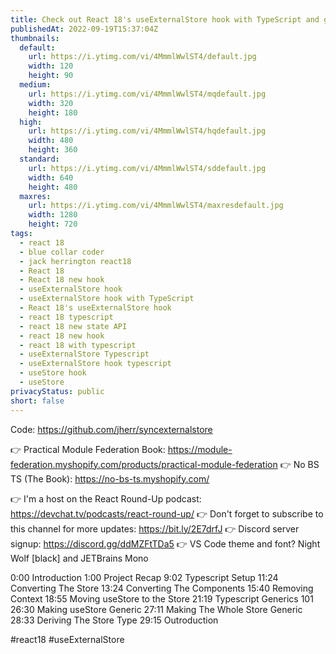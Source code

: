 ```yaml
---
title: Check out React 18's useExternalStore hook with TypeScript and generics
publishedAt: 2022-09-19T15:37:04Z
thumbnails:
  default:
    url: https://i.ytimg.com/vi/4MmmlWwlST4/default.jpg
    width: 120
    height: 90
  medium:
    url: https://i.ytimg.com/vi/4MmmlWwlST4/mqdefault.jpg
    width: 320
    height: 180
  high:
    url: https://i.ytimg.com/vi/4MmmlWwlST4/hqdefault.jpg
    width: 480
    height: 360
  standard:
    url: https://i.ytimg.com/vi/4MmmlWwlST4/sddefault.jpg
    width: 640
    height: 480
  maxres:
    url: https://i.ytimg.com/vi/4MmmlWwlST4/maxresdefault.jpg
    width: 1280
    height: 720
tags:
  - react 18
  - blue collar coder
  - jack herrington react18
  - React 18
  - React 18 new hook
  - useExternalStore hook
  - useExternalStore hook with TypeScript
  - React 18's useExternalStore hook
  - react 18 typescript
  - react 18 new state API
  - react 18 new hook
  - react 18 with typescript
  - useExternalStore Typescript
  - useExternalStore hook typescript
  - useStore hook
  - useStore
privacyStatus: public
short: false
---
```

  
  Code: https://github.com/jherr/syncexternalstore

👉 Practical Module Federation Book:  https://module-federation.myshopify.com/products/practical-module-federation
👉 No BS TS (The Book): https://no-bs-ts.myshopify.com/

👉 I'm a host on the React Round-Up podcast: https://devchat.tv/podcasts/react-round-up/
👉 Don't forget to subscribe to this channel for more updates: https://bit.ly/2E7drfJ
👉 Discord server signup: https://discord.gg/ddMZFtTDa5
👉 VS Code theme and font? Night Wolf [black] and JETBrains Mono

0:00 Introduction
1:00 Project Recap
9:02 Typescript Setup
11:24 Converting The Store
13:24 Converting The Components
15:40 Removing Context
18:55 Moving useStore to the Store
21:19 Typescript Generics 101
26:30 Making useStore Generic
27:11 Making The Whole Store Generic
28:33 Deriving The Store Type
29:15 Outroduction

#react18 #useExternalStore
  